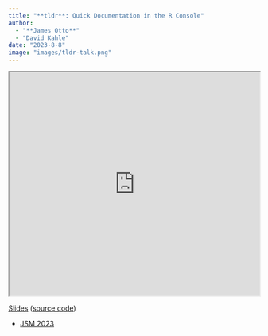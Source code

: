 ```yaml
---
title: "**tldr**: Quick Documentation in the R Console"
author: 
  - "**James Otto**"
  - "David Kahle"
date: "2023-8-8"
image: "images/tldr-talk.png"
---
```


<iframe class="slide-deck" src="https://jamesotto852.github.io/JSM-2023/" style="width: 100%; height: 450px">

</iframe>

[Slides](https://jamesotto852.github.io/JSM-2023/){target="_blank" rel="noopener noreferrer"} 
([source code](https://github.com/jamesotto852/JSM-2023){target="_blank" rel="noopener noreferrer"})

* [JSM 2023](https://ww2.aievolution.com/JSMAnnual/index.cfm?do=ev.viewEv&ev=4126){target="_blank" rel="noopener noreferrer"}
